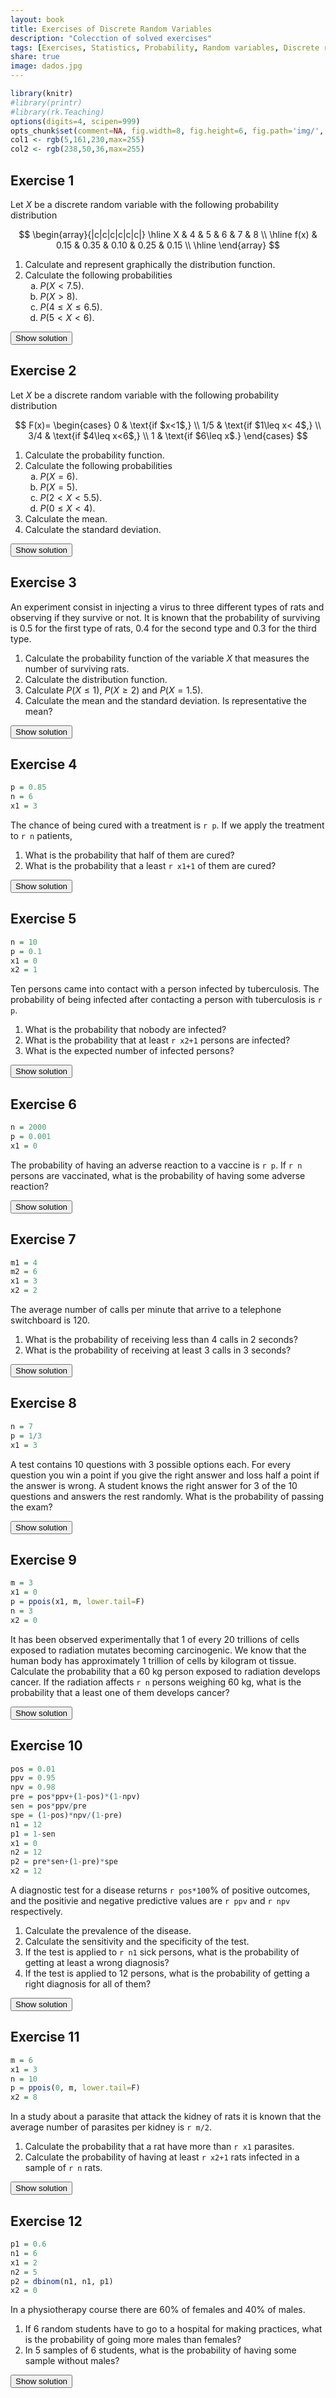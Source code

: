 ```yaml
---
layout: book
title: Exercises of Discrete Random Variables
description: "Colecction of solved exercises"
tags: [Exercises, Statistics, Probability, Random variables, Discrete random variables]
share: true
image: dados.jpg
---
```


```r
library(knitr)
#library(printr)
#library(rk.Teaching)
options(digits=4, scipen=999)
opts_chunk$set(comment=NA, fig.width=8, fig.height=6, fig.path='img/', fig.align="center", dev="svg", digits=4, echo=FALSE, warning=FALSE, message=FALSE)
col1 <- rgb(5,161,230,max=255)
col2 <- rgb(238,50,36,max=255)
```

## Exercise 1
Let $X$ be a discrete random variable with the following probability distribution 

$$
\begin{array}{|c|c|c|c|c|c|}
\hline
X & 4 & 5 & 6 & 7 & 8 \\ 
\hline
f(x) & 0.15 & 0.35 & 0.10 & 0.25 & 0.15 \\ 
\hline
\end{array}
$$

1.  Calculate and represent graphically the distribution function.
2.  Calculate the following probabilities
    a.  $P(X<7.5)$.
    b.  $P(X>8)$.
    c.  $P(4\leq X\leq 6.5)$.
    d.  $P(5<X<6)$.

<div><button class="solution">Show solution</button></div>
<div id="solution" style="display: none">
1. $$
F(x)=
\begin{cases}
0 & \text{if $x<4$,}\\
0.15 & \text{if $4\leq x<5$,}\\
0.5 & \text{if $5\leq x<6$,}\\
0.6 & \text{if $6\leq x<7$,}\\
0.85 & \text{if $7\leq x<8$,}\\
1 & \text{if $8\leq x$.}
\end{cases}
$$ <br/>
2. $P(X<7.5)=0.85$, $P(X>8)=0$, $P(4\leq x\leq 6.5)=0.6$ and $P(5<X<6)=0$.
</div>


## Exercise 2
Let $X$ be a discrete random variable with the following probability distribution 

$$
F(x)=
\begin{cases}
0 & \text{if $x<1$,} \\
1/5 & \text{if $1\leq x< 4$,} \\
3/4 & \text{if $4\leq x<6$,} \\
1 & \text{if $6\leq x$.}
\end{cases}
$$

1.  Calculate the probability function.
2.  Calculate the following probabilities
    a.  $P(X=6)$.
    b.  $P(X=5)$.
    c.  $P(2<X<5.5)$.
    d.  $P(0\leq X<4)$.
3.  Calculate the mean.
4.  Calculate the standard deviation.

<div><button class="solution">Show solution</button></div>
<div id="solution" style="display: none">
```r
m = 1*0.2+4*0.55+6*0.25
s = sqrt((1^2*0.2+4^2*0.55+6^2*0.25)-m^2)
```

1. $$
\begin{array}{|c|c|c|c|c|c|}
\hline
X & 1 & 4 & 6 \\ 
\hline
f(x) & 0.2 & 0.55 & 0.25 \\ 
\hline
\end{array}
$$

2. $P(X=6)= 0.25$, $P(X=5)=0$, $P(2<X<5.5)=0.55$ and $P(0\leq X<4)=0.2$. <br/>
3. $\mu=`r m`$. <br/>
4. $\sigma=`r s`$.
</div>


## Exercise 3
An experiment consist in injecting a virus to three different types of rats and observing if they survive or not. It is known that the probability of surviving is $0.5$ for the first type of rats, $0.4$ for the second type and $0.3$ for the third type.

1.  Calculate the probability function of the variable $X$ that measures the number of surviving rats.
2.  Calculate the distribution function.
3.  Calculate $P(X\leq 1)$, $P(X\geq 2)$ and $P(X=1.5)$.
4.  Calculate the mean and the standard deviation. Is representative the mean?

<div><button class="solution">Show solution</button></div>
<div id="solution" style="display: none">
1. $$
\begin{array}{|c|c|c|c|c|}
\hline
X & 0 & 1 & 2 & 3 \\
\hline
f(x) & 0.21 & 0.44 & 0.29 & 0.06\\
\hline
\end{array}
$$

2.$$
F(x)=
\begin{cases}
0 & \text{si $x<0$,}\\
0.21 & \text{si $0\leq x<1$,}\\
0.65 & \text{si $1\leq x<2$,}\\
0.94 & \text{si $2\leq x<3$,}\\
1 & \text{si $3\leq x$.}
\end{cases}
$$

3. $P(X\leq 1)=0.65$, $P(X\geq 2)=0.35$ and $P(X=1.5)=0$. <br/>
4. $\mu=1.2$ rats, $\sigma^2=0.7$ rats$^2$ y $\sigma=0.84$ rats.
</div>


## Exercise 4
```r
p = 0.85
n = 6
x1 = 3
```

The chance of being cured with a treatment is `r p`. If we apply the treatment to `r n` patients,

1.  What is the probability that half of them are cured?
2.  What is the probability that a least `r x1+1` of them are cured?

<div><button class="solution">Show solution</button></div>
<div id="solution" style="display: none">
Let $X$ be the number of cured patients, <br/>
1. $P(X=`r x1`) = `r dbinom(x1, n, p)`$. <br/>
2. $P(X\geq `r x1+1`)= `r pbinom(x1, n, p, lower.tail=F)`$.
</div>


## Exercise 5
```r
n = 10
p = 0.1
x1 = 0
x2 = 1

```

Ten persons came into contact with a person infected by tuberculosis. The probability of being infected after contacting a person with tuberculosis is `r p`.

1.  What is the probability that nobody are infected?
2.  What is the probability that at least `r x2+1` persons are infected?
3.  What is the expected number of infected persons?

<div><button class="solution">Show solution</button></div>
<div id="solution" style="display: none">
Let $X$ be the number of persons infected, <br/>
1. $P(X=`r x1`) = `r pbinom(x1, n, p)`$. <br/>
2. $P(X\geq `r x2+1`)= `r pbinom(x2, n, p, lower.tail=F)`$. <br/>
3. $\mu=`r n*p`$.
</div>


## Exercise 6
```r
n = 2000
p = 0.001
x1 = 0
```

The probability of having an adverse reaction to a vaccine is `r p`. If `r n` persons are vaccinated, what is the probability of having some adverse reaction?

<div><button class="solution">Show solution</button></div>
<div id="solution" style="display: none">
Let $X$ be the number of adverse reactions, $P(X\geq `r x1+1`)=`r pbinom(x1, n, p, lower.tail=F)`$.
</div>


## Exercise 7
```r
m1 = 4
m2 = 6
x1 = 3
x2 = 2
```

The average number of calls per minute that arrive to a telephone switchboard is 120.

1.  What is the probability of receiving less than 4 calls in 2 seconds?
2.  What is the probability of receiving at least 3 calls in 3 seconds?

<div><button class="solution">Show solution</button></div>
<div id="solution" style="display: none">
1. Let $X$ be the number of calls in 2 seconds, $P(X<`r x1+1`)=`r ppois(x1, m1)`$. <br/>
2. Naming $Y$ to the number of calls in 3 seconds, $P(X\geq `r x2+1`)= `r ppois(x2, m2, lower.tail=F)`$.
</div>


## Exercise 8
```r
n = 7
p = 1/3
x1 = 3
```

A test contains 10 questions with 3 possible options each. For every question you win a point if you give the right answer and loss half a point if the answer is wrong. A student knows the right answer for 3 of the 10 questions and answers the rest randomly. What is the probability of passing the exam?

<div><button class="solution">Show solution</button></div>
<div id="solution" style="display: none">
Let $X$ be the number of correct answers in questions randomly answered, $P(X\geq `r x1+1`)=`r pbinom(x1, n, p, lower.tail=F)`$.
</div>


## Exercise 9
```r
m = 3
x1 = 0
p = ppois(x1, m, lower.tail=F)
n = 3
x2 = 0
```

It has been observed experimentally that 1 of every 20 trillions of cells exposed to radiation mutates becoming carcinogenic. We know that the human body has approximately 1 trillion of cells by kilogram ot tissue. Calculate the probability that a 60 kg person exposed to radiation develops cancer. If the radiation affects `r n` persons weighing 60 kg, what is the probability that a least one of them develops cancer?

<div><button class="solution">Show solution</button></div>
<div id="solution" style="display: none">
Let $X$ be the number of cells mutated, $P(X>`r x1`)=`r p`$. <br/>
Naming $Y$ to the of persons developing cancer, $P(Y\geq `r x2+1`) = `r pbinom(x2, n, p, lower.tail=F)`$.
</div>


## Exercise 10
```r
pos = 0.01
ppv = 0.95
npv = 0.98
pre = pos*ppv+(1-pos)*(1-npv)
sen = pos*ppv/pre
spe = (1-pos)*npv/(1-pre)
n1 = 12
p1 = 1-sen
x1 = 0
n2 = 12
p2 = pre*sen+(1-pre)*spe
x2 = 12
```

A diagnostic test for a disease returns `r pos*100`% of positive outcomes, and the positivie and negative predictive values are `r ppv` and `r npv` respectively.

1.  Calculate the prevalence of the disease.
2.  Calculate the sensitivity and the specificity of the test.
3.  If the test is applied to `r n1` sick persons, what is the probability of getting at least a wrong diagnosis?
4.  If the test is applied to 12 persons, what is the probability of getting a right diagnosis for all of them?

<div><button class="solution">Show solution</button></div>
<div id="solution" style="display: none">
1. $P(D)=`r pre`$. <br/>
2. Sensitivity $P(+\vert D)=`r sen`$ and specificity $P(-\vert \bar D)=`r spe`$. <br/>
3. Let $X$ be the number of wrong diagnosis in `r n1` sick persons, $P(X\geq `r x1+1`)=`r pbinom(x1, n1, p1, lower.tail=F)`$. <br/>
4. Naming $Y$ to the number of right diagnosis in `r n2` persons, $P(X=`r x2`)=`r dbinom(x2, n2, p2)`$.
</div>


## Exercise 11
```r
m = 6
x1 = 3
n = 10
p = ppois(0, m, lower.tail=F)
x2 = 8
```

In a study about a parasite that attack the kidney of rats it is known that the average number of parasites per kidney is `r m/2`.

1.  Calculate the probability that a rat have more than `r x1` parasites.
2.  Calculate the probability of having at least `r x2+1` rats infected in a sample of `r n` rats.

<div><button class="solution">Show solution</button></div>
<div id="solution" style="display: none">
1. Let $X$ be the number of parasites in a rat, $P(X>`r x1`)=`r ppois(x1, m, lower.tail=F)`$. <br/>
2. Naming $Y$ to the number of rats with parasites in a sample of 10 rats, $P(Y\geq `r x2+1`)=`r pbinom(x2, n, p, lower.tail=F)`$.
</div>


## Exercise 12
```r
p1 = 0.6
n1 = 6
x1 = 2
n2 = 5
p2 = dbinom(n1, n1, p1)
x2 = 0
```

In a physiotherapy course there are 60% of females and 40% of males.

1.  If 6 random students have to go to a hospital for making practices, what is the probability of going more males than females?
2.  In 5 samples of 6 students, what is the probability of having some sample without males?

<div><button class="solution">Show solution</button></div>
<div id="solution" style="display: none">
1. Let $X$ be the number of females in a group of `r n1` students, $P(X<`r x1`)=`r pbinom(x1, n1, p1)`$. <br/>
2. Naming $Y$ to the number of groups of `r n1` students without males in a sample of `r n2` groups, $P(Y>`r x2`) =`r pbinom(x2, n2, p2, lower.tail=F)`$.
</div>



